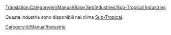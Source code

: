 [[Translation:Category/en/Manual/Base Set/Industries/Sub-Tropical Industries]]

Queste industrie sono disponibili nel clima [[en/Manual/Climates#sub-tropical|Sub-Tropical]].

[[Category:it/Manual/Industrie]]